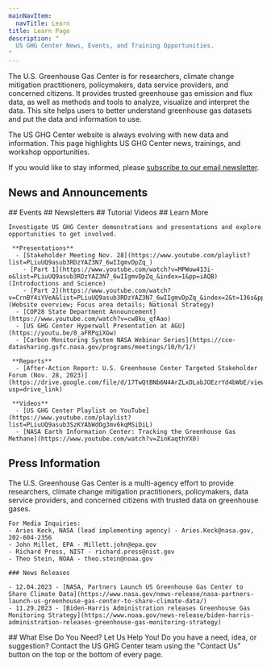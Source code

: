 ```yaml
---
mainNavItem:
  navTitle: Learn
title: Learn Page
description: "
  US GHG Center News, Events, and Training Opportunities.
"
---
```




<AnchorScroll />

<Block>
  <Prose>
    The U.S. Greenhouse Gas Center is for researchers, climate change mitigation practitioners, policymakers, data service providers, and concerned citizens. It provides trusted greenhouse gas emission and flux data, as well as methods and tools to analyze, visualize and interpret the data. This site helps users to better understand greenhouse gas datasets and put the data and information to use.

The US GHG Center website is always evolving with new data and information. This page highlights US GHG Center news, trainings, and workshop opportunities.  

If you would like to stay informed, please <a href={SUBSCRIPTION_URL}>subscribe to our email newsletter</a>.
  </Prose>
</Block>

<Block>
  <Prose>
        <h2 id="news">News and Announcements</h2>
    <EventsComponent items={NEWS_ITEMS}/>
  </Prose>
</Block>

<Block>
  <Prose>
        ## Events 
    <EventsComponent items={EVENT_ITEMS}/>
  </Prose>
</Block>

<Block>
  <Prose>
    ## Newsletters 
<EventsComponent items={NEWSLETTER_ITEMS}/>
  </Prose>
</Block>

<Block>
  <Prose>
    ## Tutorial Videos 
<EventsComponent items={TUTORIAL_ITEMS}/>
  </Prose>
</Block>

<Block>
  <Prose>
        ## Learn More

    Investigate US GHG Center demonstrations and presentations and explore opportunities to get involved.

     **Presentations**
      - [Stakeholder Meeting Nov. 28](https://www.youtube.com/playlist?list=PLiuUQ9asub3RDzYAZ3N7_6wIIgmvDpZq_)
        - [Part 1](https://www.youtube.com/watch?v=MPWow413i-o&list=PLiuUQ9asub3RDzYAZ3N7_6wIIgmvDpZq_&index=1&pp=iAQB) (Introductions and Science)
        - [Part 2](https://www.youtube.com/watch?v=CrnBY4iYVeA&list=PLiuUQ9asub3RDzYAZ3N7_6wIIgmvDpZq_&index=2&t=136s&pp=iAQB) (Website overview; Focus area details; National Strategy)
      - [COP28 State Department Announcement](https://www.youtube.com/watch?v=cw8ku_qfAao)
      - [US GHG Center Hyperwall Presentation at AGU](https://youtu.be/8_aFRPqiXGw)
      - [Carbon Monitoring System NASA Webinar Series](https://cce-datasharing.gsfc.nasa.gov/programs/meetings/10/h/1/)

     **Reports**
      - [After-Action Report: U.S. Greenhouse Center Targeted Stakeholder Forum (Nov. 28, 2023)](https://drive.google.com/file/d/17TwQtBNb6N4ArZLxDLabJOEzrYd4bWbE/view?usp=drive_link)

     **Videos**
      - [US GHG Center Playlist on YouTube](https://www.youtube.com/playlist?list=PLiuUQ9asub3SzKYAbWdOg3mv6kqMSiDiL)
      - [NASA Earth Information Center: Tracking the Greenhouse Gas Methane](https://www.youtube.com/watch?v=ZinKaqthYX0)
  </Prose>
</Block>

<Block>
  <Prose>
       <h2 id="press"> Press Information </h2>
   The U.S. Greenhouse Gas Center is a multi-agency effort to provide researchers, climate change mitigation practitioners, policymakers, data service providers, and concerned citizens with trusted data on greenhouse gases. 

    For Media Inquiries:
    - Aries Keck, NASA (lead implementing agency) - Aries.Keck@nasa.gov, 202-604-2356
    - John Millet, EPA - Millett.john@epa.gov
    - Richard Press, NIST - richard.press@nist.gov 
    - Theo Stein, NOAA - theo.stein@noaa.gov

    ### News Releases

    - 12.04.2023 - [NASA, Partners Launch US Greenhouse Gas Center to Share Climate Data](https://www.nasa.gov/news-release/nasa-partners-launch-us-greenhouse-gas-center-to-share-climate-data/)
    - 11.29.2023 - [Biden-Harris Administration releases Greenhouse Gas Monitoring Strategy](https://www.noaa.gov/news-release/biden-harris-administration-releases-greenhouse-gas-monitoring-strategy)
  </Prose>
</Block>

<Block>
  <Prose>
    ## What Else Do You Need?  Let Us Help You!
Do you have a need, idea, or suggestion? Contact the US GHG Center team using the "Contact&nbsp;Us" button on the top or the bottom of every page.
  </Prose>
</Block>






